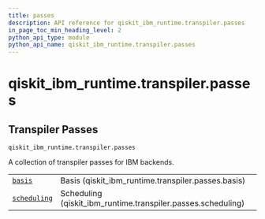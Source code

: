 ```yaml
---
title: passes
description: API reference for qiskit_ibm_runtime.transpiler.passes
in_page_toc_min_heading_level: 2
python_api_type: module
python_api_name: qiskit_ibm_runtime.transpiler.passes
---
```


<span id="module-qiskit_ibm_runtime.transpiler.passes" />

<span id="qiskit-ibm-runtime-transpiler-passes" />

# qiskit\_ibm\_runtime.transpiler.passes

<span id="transpiler-passes-qiskit-ibm-runtime-transpiler-passes" />

## Transpiler Passes

<span id="module-qiskit_ibm_runtime.transpiler.passes" />

`qiskit_ibm_runtime.transpiler.passes`

A collection of transpiler passes for IBM backends.

|                                                                                                                                                                          |                                                                |
| ------------------------------------------------------------------------------------------------------------------------------------------------------------------------ | -------------------------------------------------------------- |
| [`basis`](qiskit_ibm_runtime.transpiler.passes.basis#module-qiskit_ibm_runtime.transpiler.passes.basis "qiskit_ibm_runtime.transpiler.passes.basis")                     | Basis (qiskit\_ibm\_runtime.transpiler.passes.basis)           |
| [`scheduling`](qiskit_ibm_runtime.transpiler.passes.scheduling#module-qiskit_ibm_runtime.transpiler.passes.scheduling "qiskit_ibm_runtime.transpiler.passes.scheduling") | Scheduling (qiskit\_ibm\_runtime.transpiler.passes.scheduling) |

